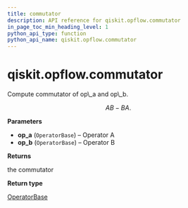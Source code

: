```yaml
---
title: commutator
description: API reference for qiskit.opflow.commutator
in_page_toc_min_heading_level: 1
python_api_type: function
python_api_name: qiskit.opflow.commutator
---
```


# qiskit.opflow\.commutator

<Function id="qiskit.opflow.commutator" isDedicatedPage={true} github="https://github.com/qiskit/qiskit/tree/stable/0.19/qiskit/opflow/utils.py" signature="commutator(op_a, op_b)">
  Compute commutator of op\_a and op\_b.

$$
AB - BA.
$$

  **Parameters**

  *   **op\_a** (`OperatorBase`) – Operator A
  *   **op\_b** (`OperatorBase`) – Operator B

  **Returns**

  the commutator

  **Return type**

  [OperatorBase](qiskit.opflow.OperatorBase "qiskit.opflow.OperatorBase")
</Function>

